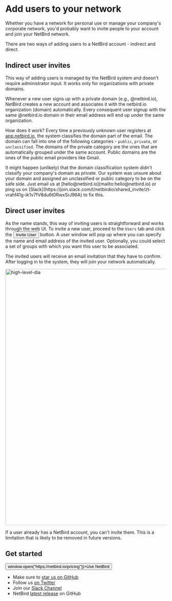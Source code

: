 
# Add users to your network

Whether you have a network for personal use or manage your company's corporate network, you'd probably want to invite
people to your account and join your NetBird network.

There are two ways of adding users to a NetBird account - indirect and direct.

## Indirect user invites
This way of adding users is managed by the NetBird system and doesn't require administrator input.
It works only for organizations with private domains.

Whenever a new user signs up with a private domain (e.g., @netbird.io),
NetBird creates a new account and associates it with the netbird.io organization (domain) automatically. Every consequent user signup with the same @netbird.io domain in their email address will end up under the same organization.

How does it work? Every time a previously unknown user registers at [app.netbird.io](https://app.netbird.io/),
the system classifies the domain part of the email.
The domain can fall into one of the following categories - `public`, `private`, or `unclassified`.
The domains of the private category are the ones that are automatically grouped under the same account.
Public domains are the ones of the public email providers like Gmail.

<Note>
    It might happen (unlikely) that the domain classification system didn't classify your company's domain as private.
    Our system was unsure about your domain and assigned an unclassified or public category to be on the safe side.
    Just email us at [hello@netbird.io](mailto:hello@netbird.io) or ping us on [Slack](https://join.slack.com/t/netbirdio/shared_invite/zt-vrahf41g-ik1v7fV8du6t0RwxSrJ96A) to fix this.
</Note>

## Direct user invites
As the name stands, this way of inviting users is straightforward and works through the web UI.
To invite a new user, proceed to the `Users` tab and click the <button name="button" className="button-6">Invite User</button> button.
A user window will pop up where you can specify the name and email address of the invited user. Optionally, you could select a set of groups with which you want this user to be associated.

The invited users will receive an email invitation that they have to confirm.
After logging in to the system, they will join your network automatically.

<p>
    <img src="/docs-static/img/how-to-guides/user-invites.gif" alt="high-level-dia" width="800" class="imagewrapper"/>
</p>

<Note>
    If a user already has a NetBird account, you can't invite them.
    This is a limitation that is likely to be removed in future versions.
</Note>

## Get started
<p float="center" >
    <Button name="button" className="button-5" onClick={() => window.open("https://netbird.io/pricing")}>Use NetBird</Button>
</p>

- Make sure to [star us on GitHub](https://github.com/netbirdio/netbird)
- Follow us [on Twitter](https://twitter.com/netbird)
- Join our [Slack Channel](https://join.slack.com/t/netbirdio/shared_invite/zt-vrahf41g-ik1v7fV8du6t0RwxSrJ96A)
- NetBird [latest release](https://github.com/netbirdio/netbird/releases) on GitHub

